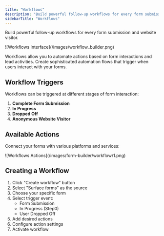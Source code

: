 ```yaml
---
title: "Workflows"
description: "Build powerful follow-up workflows for every form submission and website visitor"
sidebarTitle: "Workflows"
---
```


Build powerful follow-up workflows for every form submission and website visitor.

<Frame>
![Workflows Interface](/images/workflow_builder.png)
</Frame>

Workflows allow you to automate actions based on form interactions and lead activities. Create sophisticated automation flows that trigger when users interact with your forms.

## Workflow Triggers

Workflows can be triggered at different stages of form interaction:

1. **Complete Form Submission**
2. **In Progress**
3. **Dropped Off**
4. **Anonymous Website Visitor**

## Available Actions

Connect your forms with various platforms and services:

<Frame>
![Workflows Actions](/images/form-builder/workflow/1.png)
</Frame>

## Creating a Workflow

1. Click "Create workflow" button
2. Select "Surface forms" as the source
3. Choose your specific form
4. Select trigger event:
    - Form Submission
    - In Progress (Step0)
    - User Dropped Off
5. Add desired actions
6. Configure action settings
7. Activate workflow
